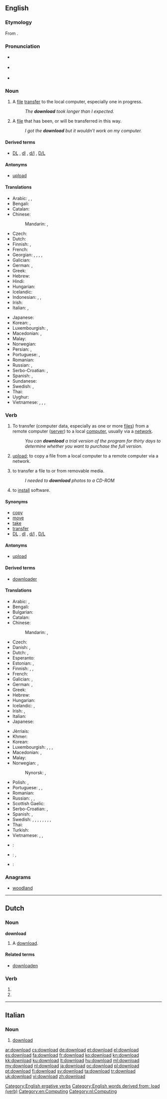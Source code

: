 {{also|Download}}
==English==
{{wikipedia|Uploading and downloading}}

===Etymology===
From {{prefix|down|load}}.

===Pronunciation===
* {{a|RP}} {{IPA|/ˌdaʊnˈləʊd/}}
* {{a|US}} {{IPA|/ˈdaʊnˌloʊd/}}
* {{audio|en-us-download.ogg|Audio (US)}}

===Noun===
{{en-noun}}

# A [[file]] [[transfer]] to the local computer, especially one in progress.
#: ''The '''download''' took longer than I expected.''
# A [[file]] that has been, or will be transferred in this way.
#: ''I got the '''download''' but it wouldn't work on my computer.''

====Derived terms====
* [[DL]] , [[dl]] , [[d/l]] , [[D/L]] {{qualifier|abbreviation}}

====Antonyms====
* [[upload]]

====Translations====
{{trans-top|file transfer to the local computer}}
* Arabic: {{t-|ar|تنزيل|m|tr=tanziil}}, {{t-|ar|تحميل|m|tr=taHmiil}}, {{t-|ar|داونلود|m|tr=daunluud}}
* Bengali: {{t-|bn|ডাউনলোড|sc=Beng}}
* Catalan: {{t-|ca|descàrrega}}
* Chinese:
*: Mandarin: {{t-|cmn|下載|sc=Hani}}, {{t-|cmn|下载|tr=xiàzǎi|sc=Hani}}
* Czech: {{t-|cs|stažení|n}}
* Dutch: {{t+|nl|download|m}}
* Finnish: {{t+|fi|lataus}}, {{t-|fi|imurointi}} {{qualifier|slang}}
* French: {{t+|fr|téléchargement|m}}
* Georgian: {{t-|ka|გადმოქაჩვა|tr=gadmokačva}}, {{t-|ka|ჩამოქაჩვა|tr=čamokačva}}, {{t-|ka|გადმოტვირთვა|tr=gadmotvirt’va}}, {{t-|ka|ჩამოტვირთვა|tr=čamotvirt’va}}, {{t-|ka|გადმოწერა|tr=gadmocera}}
* Galician: {{t+|gl|descarga|f}}
* German: {{t+|de|Download|m}}, {{t-|de|Herunterladen|n}}
* Greek: {{t-|el|καταφόρτωση|f|tr=katafórtosi}}
* Hebrew: {{t-|he|הורדה|f|tr=horada}}
* Hindi: {{t-|hi|डाउनलोड|tr=ḍā'unloḍ}}
* Hungarian: {{t+|hu|letöltés}}
* Icelandic: {{t-|is|niðurhal|n}}
* Indonesian: {{t+|id|donlod}}, {{t+|id|unduh}}, {{t+|id|sedot}} {{qualifier|slang}}
* Irish: {{t-|ga|íoslódáil|f}}
* Italian: {{t-|it|download|m}}, {{t+|it|scaricamento|m}}
{{trans-mid}}
* Japanese: {{t+|ja|ダウンロード|tr=daunrōdo}}
* Korean: {{t+|ko|다운로드|tr=daunrodeu|sc=Hang}}, {{t-|ko|내려받기|tr=naelyeobadgi|sc=Hang}}
* Luxembourgish: {{t-|lb|Download|m}}, {{t-|lb|Eroflueden|n}}
* Macedonian: {{t-|mk|преземање|n|tr=prezémanje}}, {{t-|mk|симнување|n|tr=simnúvanje}}
* Malay: {{t-|ms|muat turun}}
* Norwegian: {{t-|no|nedlastning}}
* Persian: {{t-|fa|دانلود}}, {{t+|fa|بارگیری|tr=bârgiri|sc=fa-Arab}}
* Portuguese: {{t+|pt|download|m}}, {{t-|pt|descarregamento|m}}
* Romanian: {{t-|ro|descărcare|f}}
* Russian: {{t+|ru|скачивание|n|tr=skáčivanije}}, {{t+|ru|скачка|f|tr=skáčka}}
* Serbo-Croatian: {{t-|sh|preuzimanje}}, {{t-|sh|skidanje}}
* Spanish: {{t+|es|descarga|f}}, {{t-|es|transferencia directa|f}}
* Sundanese: {{t-|su|unjal}}
* Swedish: {{t-|sv|nedladdning|c}}, {{t-|sv|nerladdning|c}}
* Thai: {{t-|th|ดาวน์โหลด|tr=daao-lòht}}
* Uyghur: {{t-|ug|چۈشۈرمەك|tr=chüshürmek|sc=ug-Arab}}
* Vietnamese: {{t-|vi|tải xuống|alt=sự tải xuống}}, {{t-|vi|truyền xuống|alt=sự truyền xuống}}, {{t-|vi|nạp xuống|alt=sự nạp xuống}}, {{t-|vi|viễn nạp|alt=sự viễn nạp}}
{{trans-bottom}}

===Verb===
{{en-verb}}

# {{context|transitive|lang=en}} To transfer (computer data, especially as one or more [[file|files]]) from a remote computer ([[server]]) to a local [[computer]], usually via a [[network]].
#: ''You can '''download''' a trial version of the program for thirty days to determine whether you want to purchase the full version.''
# {{context|transitive|nonstandard|lang=en}} [[upload]]; to copy a file from a local computer to a remote computer via a network.
# {{context|transitive|nonstandard|lang=en}} to transfer a file to or from removable media.
#: ''I needed to '''download''' photos to a CD-ROM''
# {{context|transitive|nonstandard|lang=en}} to [[install]] software.

====Synonyms====
* [[copy]]
* [[move]]
* [[take]]
* [[transfer]]
* [[DL]] , [[dl]] , [[d/l]] , [[D/L]] {{qualifier|abbreviation}}

====Antonyms====
* [[upload]]

====Derived terms====
* [[downloader]]

====Translations====
{{trans-top|to transfer data from a remote computer to a local one}}
* Arabic: {{t-|ar|حمل|tr=Hammala}}, {{t-|ar|نزل|tr=nazzala}}
* Bengali: {{t-|bn|ডাউনলোড করা|sc=Beng}}
* Bulgarian: {{t+|bg|свалям}}
* Catalan: {{t+|ca|baixar}}
* Chinese:
*: Mandarin: {{t-|cmn|下載|sc=Hani}}, {{t-|cmn|下载|tr=xiàzǎi|sc=Hani}}
* Czech: {{t-|cs|stáhnout}}
* Danish: {{t-|da|nedlagre}}, {{t-|da|downloade}}
* Dutch: {{t+|nl|downloaden}}, {{t-|nl|afladen}}
* Esperanto: {{t-|eo|elŝuti}}
* Estonian: {{t-|et|alla laadima}}, {{t-|et|tõmbama}}
* Finnish: {{t+|fi|ladata}}, {{qualifier|slang}} {{t+|fi|imuroida}}, {{qualifier|slang}} {{t-|fi|imuttaa}}
* French: {{t+|fr|télécharger}}
* Galician: {{t+|gl|descargar}}, {{t+|gl|baixar}}
* German: {{t+|de|herunterladen}}, {{t+|de|downloaden}}
* Greek: {{t+|el|κατεβάζω|tr=katevázo}}
* Hebrew: {{t+|he|הוריד|tr=horíd}}
* Hungarian: {{t+|hu|letölt}}
* Icelandic: {{t-|is|niðurhala}}, {{t+|is|hlaða niður}}
* Irish: {{t-|ga|íoslódáil}}, {{t-|ga|lódáil anuas}}
* Italian: {{t+|it|scaricare}}
* Japanese: {{t+|ja|ダウンロードする|tr=daunrōdo-suru}}
{{trans-mid}}
* Jèrriais: {{tø|roa-jer|dêchèrgi}}
* Khmer: {{t-|km|ទាញយក|tr=tieñ yɔɔk|sc=Khmr}}
* Korean: {{t+|ko|다운로드|alt=다운로드하다|tr=daunrodeu-hada|sc=Hang}}
* Luxembourgish: {{t-|lb|eroflueden}}, {{t-|lb|roflueden}}, {{t-|lb|downloaden}}, {{t-|lb|erofsuckelen}}
* Macedonian: {{t-|mk|презема|tr=prézema}}, {{t-|mk|симнува|tr=símnuva}}
* Malay: {{t-|ms|muat turun}}
* Norwegian: {{t-|no|laste ned}}, {{t-|no|nedlaste}}
*: Nynorsk: {{t-|nn|lasta ned}}, {{t-|nn|nedlasta}}
* Polish: {{t+|pl|ściągać}}, {{t+|pl|ściągnąć}}
* Portuguese: {{t+|pt|descarregar}}, {{t+|pt|baixar}} {{qualifier|Brazil}}, {{t-|pt|fazer download}}
* Romanian: {{t+|ro|descărca}}
* Russian: {{t+|ru|скачать|tr=skačát'}} {{pf.}}, {{t+|ru|скачивать|tr=skáčivat'}} {{impf}}, {{t+|ru|качать|tr=kačát'}} {{impf}}
* Scottish Gaelic: {{t-|gd|luchdaich a-nuas}}
* Serbo-Croatian: {{t-|sh|preuzeti}}, {{t-|sh|skinuti}}
* Spanish: {{t+|es|descargar}}, {{t+|es|bajar}}
* Swedish: {{t+|sv|ladda ner}}, {{t+|sv|ladda hem}}, {{t-|sv|tanka ner}}, {{t-|sv|tanka hem}}, {{t+|sv|tanka}}, {{t-|sv|dra ner}}, {{t-|sv|dra hem}}, {{t-|sv|ta hem}}, {{t-|sv|plocka hem}}
* Thai: {{t-|th|ดาวน์โหลด|tr=daao-lòht}}
* Turkish: {{t+|tr|indirmek}}
* Vietnamese: {{t-|vi|tải xuống}}, {{t-|vi|nạp xuống}}, {{t-|vi|viễn nạp}}
{{trans-bottom}}

{{checktrans-top}}
* {{ttbc|ca}}: {{t+|ca|descarregar}}
* {{ttbc|ko}}: {{t-|ko|다운로드하다|tr=daunlodeu-hada|sc=Kore}}, {{t-|ko|내려받다|tr=naeryeobatda|sc=Kore}}
{{trans-mid}}
* {{ttbc|ro}}: {{t+|ro|descărca}}
{{trans-bottom}}

===Anagrams===
* [[woodland#English|woodland]]

[[Category:English ergative verbs]]
[[Category:English words derived from: load (verb)]]
[[Category:en:Computing]]

----

==Dutch==

===Noun===
'''download''' {{m}}

# A [[#English|download]].

====Related terms====
* [[downloaden]]

===Verb===
{{nl-verb-form}}

# {{nl-verb form of|p=1|n=sg|t=pres|m=ind|downloaden}}
# {{nl-verb form of|m=imp|downloaden}}

[[Category:nl:Computing]]

----

==Italian==

===Noun===
{{head|it|noun|g=m|invariable}}

# {{context|computing|lang=it}} [[#English|download]]

[[ar:download]]
[[cs:download]]
[[de:download]]
[[et:download]]
[[el:download]]
[[es:download]]
[[fa:download]]
[[fr:download]]
[[ko:download]]
[[kn:download]]
[[kk:download]]
[[ku:download]]
[[lt:download]]
[[hu:download]]
[[ml:download]]
[[my:download]]
[[nl:download]]
[[ja:download]]
[[oc:download]]
[[pl:download]]
[[pt:download]]
[[fi:download]]
[[sv:download]]
[[ta:download]]
[[tr:download]]
[[uk:download]]
[[vi:download]]
[[zh:download]]